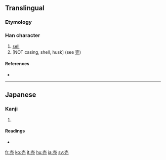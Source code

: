 {{also|賣|壳}}
==Translingual==

===Etymology===
{{Han simp|賣|t=売}}

===Han character===
{{Han char|rn=33|rad=士|as=04|sn=7|four=|canj=土月竹山 (GBHU), X土月竹山 (XGBHU)}}

# [[sell]]
# [NOT casing, shell, husk] (see [[壳]])

====References====
* {{Han ref|kx=0243.041|dkj=05647|dj=0483.090|hdz=10428.021|uh=58F2|ud=22770}}

----

==Japanese==

===Kanji===
{{ja-kanji|grade=2|rs=士04}}

# {{defn|Japanese}}

====Readings====
* {{ja-readings|on=[[ばい]] (bai), [[まい]] (mai)|kun=[[うる]] (uru)}}

[[fr:売]]
[[ko:売]]
[[it:売]]
[[hu:売]]
[[ja:売]]
[[sv:売]]